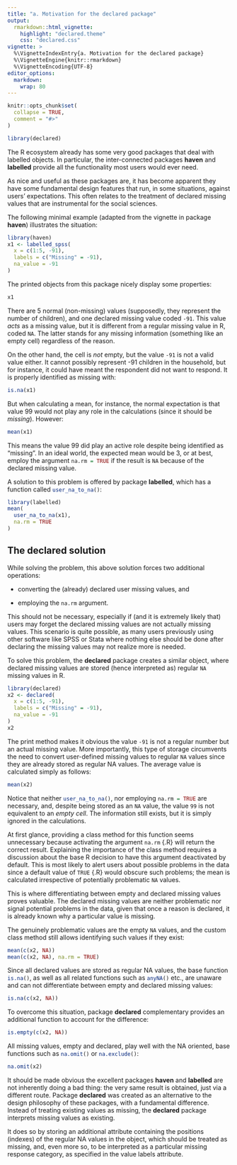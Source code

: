 ```yaml
---
title: "a. Motivation for the declared package"
output: 
  rmarkdown::html_vignette:
    highlight: "declared.theme"
    css: "declared.css"
vignette: >
  %\VignetteIndexEntry{a. Motivation for the declared package}
  %\VignetteEngine{knitr::rmarkdown}
  %\VignetteEncoding{UTF-8}
editor_options: 
  markdown: 
    wrap: 80
---
```


```r
knitr::opts_chunk$set(
  collapse = TRUE,
  comment = "#>"
)
```

```r
library(declared)
```

The R ecosystem already has some very good packages that deal with labelled
objects. In particular, the inter-connected packages **haven** and **labelled**
provide all the functionality most users would ever need.

As nice and useful as these packages are, it has become apparent they have some fundamental design features that run, in some situations, against users’ expectations. This often relates to the treatment of declared missing values that are instrumental for the social sciences.

The following minimal example (adapted from the vignette in package **haven**)
illustrates the situation:

```r
library(haven)
x1 <- labelled_spss(
  x = c(1:5, -91),
  labels = c("Missing" = -91),
  na_value = -91
)
```

The printed objects from this package nicely display some properties:

```r
x1
```

There are 5 normal (non-missing) values (supposedly, they represent the number of children), and one declared missing value coded `-91`. This value *acts* as a
missing value, but it is different from a regular missing value in R, coded `NA`.
The latter stands for any missing information (something like an empty cell)
regardless of the reason.

On the other hand, the cell is *not* empty, but the value `-91` is not a valid value either. It cannot possibly represent -91 children in the household, but for instance, it could have meant the respondent did not want to respond. It is properly identified as missing with:

```r
is.na(x1)
```

But when calculating a mean, for instance, the normal expectation is that value
99 would not play any role in the calculations (since it should be *missing*).
However:

```r
mean(x1)
```

This means the value 99 did play an active role despite being identified as
"missing". In an ideal world, the expected mean would be 3, or at best, employ
the argument `na.rm = TRUE`{.R} if the result is `NA` because of the declared missing
value.

A solution to this problem is offered by package **labelled**, which has a
function called `user_na_to_na()`{.R}:

```r
library(labelled)
mean(
  user_na_to_na(x1),
  na.rm = TRUE
)
```


## The declared solution

While solving the problem, this above solution forces two additional operations:

-   converting the (already) declared user missing values, and

-   employing the `na.rm`{.R} argument.

This should not be necessary, especially if (and it is extremely likely that)
users may forget the declared missing values are not actually missing values.
This scenario is quite possible, as many users previously using other software
like SPSS or Stata where nothing else should be done after declaring the missing
values may not realize more is needed.

To solve this problem, the **declared** package creates a similar object, where declared missing values are stored (hence interpreted as) regular `NA` missing values in R.

```r
library(declared)
x2 <- declared(
  x = c(1:5, -91),
  labels = c("Missing" = -91),
  na_value = -91
)
x2
```

The print method makes it obvious the value `-91` is not a regular number but an actual missing value. More importantly, this type of storage circumvents the need to convert user-defined missing values to regular `NA` values since they are already stored as regular NA values. The average value is calculated simply as follows:

```r
mean(x2)
```

Notice that neither `user_na_to_na()`{.R}, nor employing `na.rm = TRUE`{.R} are necessary, and, despite being stored as an `NA` value, the value `99` is not
equivalent to an *empty cell*. The information still exists, but it is simply
ignored in the calculations.

At first glance, providing a class method for this function seems unnecessary because activating the argument `na.rm` {.R} will return the correct result. Explaining the importance of the class method requires a discussion about the base R decision to have this argument deactivated by default. This is most likely to alert users about possible problems in the data since a default value of `TRUE` {.R} would obscure such problems; the mean is calculated irrespective of potentially problematic `NA` values.

This is where differentiating between empty and declared missing values proves valuable. The declared missing values are neither problematic nor signal potential problems in the data, given that once a reason is declared, it is already known why a particular value is missing.

The genuinely problematic values are the empty `NA` values, and the custom class method still allows identifying such values if they exist:

```r
mean(c(x2, NA))
mean(c(x2, NA), na.rm = TRUE)
```

Since all declared values are stored as regular NA values, the base function
`is.na()`{.R}, as well as all related functions such as `anyNA()`{.R} etc., are unaware
and can not differentiate between empty and declared missing values:

```r
is.na(c(x2, NA))
```

To overcome this situation, package **declared** complementary provides an
additional function to account for the difference:

```r
is.empty(c(x2, NA))
```

All missing values, empty and declared, play well with the NA oriented, base
functions such as `na.omit()`{.R} or `na.exclude()`{.R}:

```r
na.omit(x2)
```

It should be made obvious the excellent packages **haven** and **labelled** are
not inherently doing a bad thing: the very same result is obtained, just via a
different route. Package **declared** was created as an alternative to the
design philosophy of these packages, with a fundamental difference.  Instead of treating existing values as missing, the **declared** package interprets missing values as existing.

It does so by storing an additional attribute containing the positions (indexes)
of the regular NA values in the object, which should be treated as missing, and, even more so, to be interpreted as a particular missing response category, as specified in the value labels attribute.
